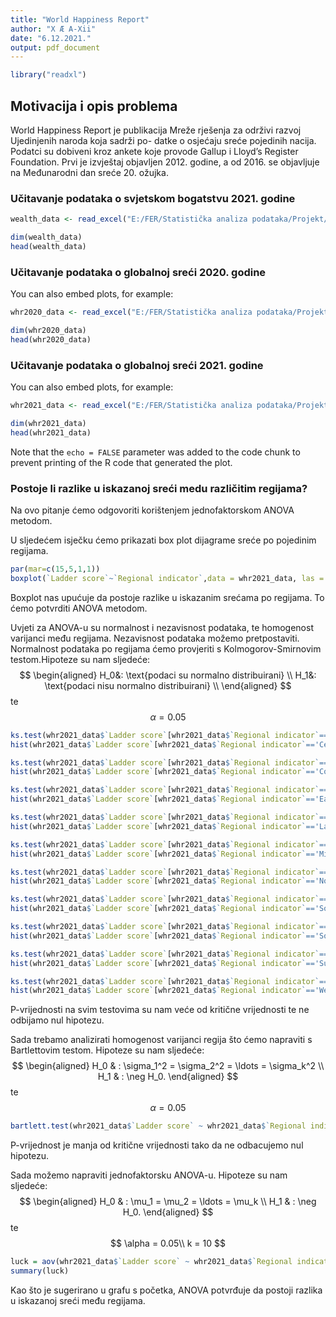 ```yaml
---
title: "World Happiness Report"
author: "X Æ A-Xii"
date: "6.12.2021."
output: pdf_document
---
```

```r

library("readxl")
```
## Motivacija i opis problema
World Happiness Report je publikacija Mreže rješenja za održivi razvoj Ujedinjenih naroda koja sadrži po-
datke o osjećaju sreće pojedinih nacija. Podatci su dobiveni kroz ankete koje provode Gallup i Lloyd’s
Register Foundation. Prvi je izvještaj objavljen 2012. godine, a od 2016. se objavljuje na Međunarodni dan
sreće 20. ožujka.

### Učitavanje podataka o svjetskom bogatstvu 2021. godine

```r
wealth_data <- read_excel("E:/FER/Statistička analiza podataka/Projekt/files/credit_suisse_global_wealth_databook_2021_table_31.xlsx")

dim(wealth_data)
head(wealth_data)
```


### Učitavanje podataka o globalnoj sreći 2020. godine

You can also embed plots, for example:

```r
whr2020_data <- read_excel("E:/FER/Statistička analiza podataka/Projekt/files/WHR_2020.xlsx")

dim(whr2020_data)
head(whr2020_data)
```

### Učitavanje podataka o globalnoj sreći 2021. godine

You can also embed plots, for example:

```r
whr2021_data <- read_excel("E:/FER/Statistička analiza podataka/Projekt/files/WHR_2021.xlsx")

dim(whr2021_data)
head(whr2021_data)
```

Note that the `echo = FALSE` parameter was added to the code chunk to prevent printing of the R code that generated the plot.


### Postoje li razlike u iskazanoj sreći medu različitim regijama?

Na ovo pitanje ćemo odgovoriti korištenjem jednofaktorskom ANOVA metodom.
  

U sljedećem isječku ćemo prikazati box plot dijagrame sreće po pojedinim regijama.

```r

par(mar=c(15,5,1,1))
boxplot(`Ladder score`~`Regional indicator`,data = whr2021_data, las = 2, xlab = "" )

```

Boxplot nas upućuje da postoje razlike u iskazanim srećama po regijama.
To ćemo potvrditi ANOVA metodom.

Uvjeti za ANOVA-u su normalnost i nezavisnost podataka, te homogenost varijanci među regijama.
Nezavisnost podataka možemo pretpostaviti. 
Normalnost podataka po regijama ćemo provjeriti s Kolmogorov-Smirnovim testom.Hipoteze su nam sljedeće:
$$ \begin{aligned}
H_0&: \text{podaci su normalno distribuirani} \\
H_1&: \text{podaci nisu normalno distribuirani} \\
\end{aligned} $$
te $$ \alpha = 0.05 $$
```r

ks.test(whr2021_data$`Ladder score`[whr2021_data$`Regional indicator`=='Central and Eastern Europe'], "pnorm", mean(whr2021_data$`Ladder score`[whr2021_data$`Regional indicator`=='Central and Eastern Europe']),sd(whr2021_data$`Ladder score`[whr2021_data$`Regional indicator`=='Central and Eastern Europe']))
hist(whr2021_data$`Ladder score`[whr2021_data$`Regional indicator`=='Central and Eastern Europe'])

ks.test(whr2021_data$`Ladder score`[whr2021_data$`Regional indicator`=='Commonwealth of Independent States'], "pnorm", mean(whr2021_data$`Ladder score`[whr2021_data$`Regional indicator`=='Commonwealth of Independent States']),sd(whr2021_data$`Ladder score`[whr2021_data$`Regional indicator`=='Commonwealth of Independent States']))
hist(whr2021_data$`Ladder score`[whr2021_data$`Regional indicator`=='Commonwealth of Independent States'])

ks.test(whr2021_data$`Ladder score`[whr2021_data$`Regional indicator`=='East Asia'], "pnorm", mean(whr2021_data$`Ladder score`[whr2021_data$`Regional indicator`=='East Asia']),sd(whr2021_data$`Ladder score`[whr2021_data$`Regional indicator`=='East Asia']))
hist(whr2021_data$`Ladder score`[whr2021_data$`Regional indicator`=='East Asia'])

ks.test(whr2021_data$`Ladder score`[whr2021_data$`Regional indicator`=='Latin America and Caribbean'], "pnorm", mean(whr2021_data$`Ladder score`[whr2021_data$`Regional indicator`=='Latin America and Caribbean']),sd(whr2021_data$`Ladder score`[whr2021_data$`Regional indicator`=='Latin America and Caribbean']))
hist(whr2021_data$`Ladder score`[whr2021_data$`Regional indicator`=='Latin America and Caribbean'])

ks.test(whr2021_data$`Ladder score`[whr2021_data$`Regional indicator`=='Middle East and North Africa'], "pnorm", mean(whr2021_data$`Ladder score`[whr2021_data$`Regional indicator`=='Middle East and North Africa']),sd(whr2021_data$`Ladder score`[whr2021_data$`Regional indicator`=='Middle East and North Africa']))
hist(whr2021_data$`Ladder score`[whr2021_data$`Regional indicator`=='Middle East and North Africa'])

ks.test(whr2021_data$`Ladder score`[whr2021_data$`Regional indicator`=='North America and ANZ'], "pnorm", mean(whr2021_data$`Ladder score`[whr2021_data$`Regional indicator`=='North America and ANZ']),sd(whr2021_data$`Ladder score`[whr2021_data$`Regional indicator`=='North America and ANZ']))
hist(whr2021_data$`Ladder score`[whr2021_data$`Regional indicator`=='North America and ANZ'])

ks.test(whr2021_data$`Ladder score`[whr2021_data$`Regional indicator`=='South Asia'], "pnorm", mean(whr2021_data$`Ladder score`[whr2021_data$`Regional indicator`=='South Asia']),sd(whr2021_data$`Ladder score`[whr2021_data$`Regional indicator`=='South Asia']))
hist(whr2021_data$`Ladder score`[whr2021_data$`Regional indicator`=='South Asia'])

ks.test(whr2021_data$`Ladder score`[whr2021_data$`Regional indicator`=='Southeast Asia'], "pnorm", mean(whr2021_data$`Ladder score`[whr2021_data$`Regional indicator`=='Southeast Asia']),sd(whr2021_data$`Ladder score`[whr2021_data$`Regional indicator`=='Southeast Asia']))
hist(whr2021_data$`Ladder score`[whr2021_data$`Regional indicator`=='Southeast Asia'])

ks.test(whr2021_data$`Ladder score`[whr2021_data$`Regional indicator`=='Sub-Saharan Africa'], "pnorm", mean(whr2021_data$`Ladder score`[whr2021_data$`Regional indicator`=='Sub-Saharan Africa']),sd(whr2021_data$`Ladder score`[whr2021_data$`Regional indicator`=='Sub-Saharan Africa']))
hist(whr2021_data$`Ladder score`[whr2021_data$`Regional indicator`=='Sub-Saharan Africa'])

ks.test(whr2021_data$`Ladder score`[whr2021_data$`Regional indicator`=='Western Europe'], "pnorm", mean(whr2021_data$`Ladder score`[whr2021_data$`Regional indicator`=='Western Europe']),sd(whr2021_data$`Ladder score`[whr2021_data$`Regional indicator`=='Western Europe']))
hist(whr2021_data$`Ladder score`[whr2021_data$`Regional indicator`=='Western Europe'])

```
P-vrijednosti na svim testovima su nam veće od kritične vrijednosti te ne odbijamo nul hipotezu.

Sada trebamo analizirati homogenost varijanci regija što ćemo napraviti s Bartlettovim testom. Hipoteze su nam sljedeće:
$$ \begin{aligned}
  H_0 & : \sigma_1^2 = \sigma_2^2 = \ldots = \sigma_k^2 \\
  H_1 & : \neg H_0.
\end{aligned} $$
te $$ \alpha = 0.05 $$

```r
bartlett.test(whr2021_data$`Ladder score` ~ whr2021_data$`Regional indicator`)
```
P-vrijednost je manja od kritične vrijednosti tako da ne odbacujemo nul hipotezu.

Sada možemo napraviti jednofaktorsku ANOVA-u. Hipoteze su nam sljedeće:
$$ \begin{aligned}
  H_0 & : \mu_1 = \mu_2 = \ldots = \mu_k \\
  H_1 & : \neg H_0.
\end{aligned} $$
te $$ 
  \alpha = 0.05\\
  k = 10
 $$
```r
luck = aov(whr2021_data$`Ladder score` ~ whr2021_data$`Regional indicator`)
summary(luck)
```
Kao što je sugerirano u grafu s početka, ANOVA potvrđuje da postoji razlika u iskazanoj sreći među regijama.
